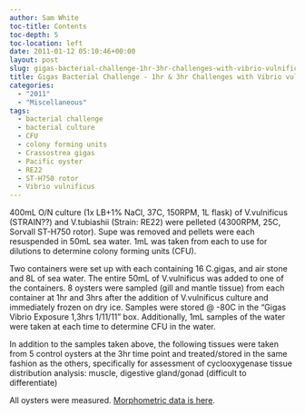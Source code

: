 ```yaml
---
author: Sam White
toc-title: Contents
toc-depth: 5
toc-location: left
date: 2011-01-12 05:10:46+00:00
layout: post
slug: gigas-bacterial-challenge-1hr-3hr-challenges-with-vibrio-vulnificus
title: Gigas Bacterial Challenge - 1hr & 3hr Challenges with Vibrio vulnificus
categories:
  - "2011"
  - "Miscellaneous"
tags:
  - bacterial challenge
  - bacterial culture
  - CFU
  - colony forming units
  - Crassostrea gigas
  - Pacific oyster
  - RE22
  - ST-H750 rotor
  - Vibrio vulnificus
---
```


400mL O/N culture (1x LB+1% NaCl, 37C, 150RPM, 1L flask) of V.vulnificus (STRAIN??) and V.tubiashii (Strain: RE22) were pelleted (4300RPM, 25C, Sorvall ST-H750 rotor). Supe was removed and pellets were each resuspended in 50mL sea water. 1mL was taken from each to use for dilutions to determine colony forming units (CFU).

Two containers were set up with each containing 16 C.gigas, and air stone and 8L of sea water. The entire 50mL of V.vulnificus was added to one of the containers. 8 oysters were sampled (gill and mantle tissue) from each container at 1hr and 3hrs after the addition of V.vulnificus culture and immediately frozen on dry ice. Samples were stored @ -80C in the "Gigas Vibrio Exposure 1,3hrs 1/11/11" box. Additionally, 1mL samples of the water were taken at each time to determine CFU in the water.

In addition to the samples taken above, the following tissues were taken from 5 control oysters at the 3hr time point and treated/stored in the same fashion as the others, specifically for assessment of cyclooxygenase tissue distribution analysis: muscle, digestive gland/gonad (difficult to differentiate)

All oysters were measured. [Morphometric data is here](https://spreadsheets0.google.com/ccc?key=tR9r8N8eohndICffCz-lfaQ&hl=en&authkey=CPGqqrIG#gid=0).
